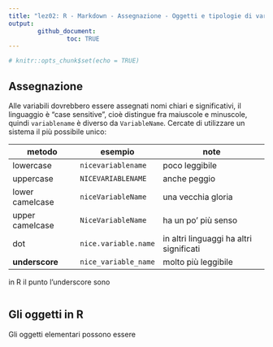 ```yaml
---
title: "lez02: R - Markdown - Assegnazione - Oggetti e tipologie di variabili"
output: 
        github_document:
                toc: TRUE
---
```


```r
# knitr::opts_chunk$set(echo = TRUE)
```


## Assegnazione

Alle variabili dovrebbero essere assegnati nomi chiari e significativi, il linguaggio è "case sensitive", cioè distingue fra maiuscole e minuscole, quindi `variablename` è diverso da `VariableName`.
Cercate di utilizzare un sistema il più possibile unico:  

| metodo | esempio | note |
| ------ | ------- | ---- |
| lowercase | `nicevariablename` | poco leggibile |
| uppercase | `NICEVARIABLENAME` | anche peggio |
| lower camelcase | `niceVariableName` | una vecchia gloria |
| upper camelcase | `NiceVariableName` | ha un po' più senso |
| dot | `nice.variable.name` | in altri linguaggi ha altri significati |
| **underscore** | `nice_variable_name` | molto più leggibile |

in R il punto l'underscore sono

```r

```



## Gli oggetti in R

Gli oggetti elementari possono essere